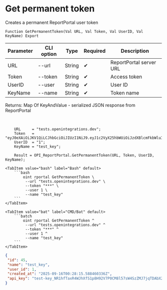 ﻿---
sidebar_position: 2
description: Get permanent token and other functions to work with ReportPortal in the Open Integration Package, a free open-source integration library for 1C:Enterprise 8, OneScript and CLI
keywords: [1C, 1С, 1С:Enterprise, 1С:Enterprise 8.3, API, Integration, Services, Exchange, OneScript, CLI, ReportPortal]
---


# Get permanent token
 Creates a permanent ReportPortal user token



`Function GetPermanentToken(Val URL, Val Token, Val UserID, Val KeyName) Export`

  | Parameter | CLI option | Type | Required | Description |
  |-|-|-|-|-|
  | URL | --url | String | &#x2714; | ReportPortal server URL |
  | Token | --token | String | &#x2714; | Access token |
  | UserID | --user | String | &#x2714; | User ID |
  | KeyName | --name | String | &#x2714; | Token name |

  
  Returns:  Map Of KeyAndValue - serialized JSON response from ReportPortal

<br/>




```bsl title="1C:Enterprise/OneScript code example"
    URL     = "tests.openintegrations.dev";
    Token   = "eyJ0eXAiOiJKV1QiLCJhbGciOiJIUzI1NiJ9.eyJ1c2VyX25hbWUiOiJzdXBlcmFkbWluIiwic2NvcGVzIjpbInVpIl0sImV4cCI6MTc1Nzk0OTAwNiwiaWF0IjoxNzU3ODYyNjA2LCJqdGkiOiIzOWY1OWNkMS00OG...";
    UserID  = "1";
    KeyName = "test_key";

    Result = OPI_ReportPortal.GetPermanentToken(URL, Token, UserID, KeyName);
```
 

 <Tabs>
  
    <TabItem value="bash" label="Bash" default>
        ```bash
            oint rportal GetPermanentToken \
             --url "tests.openintegrations.dev" \
             --token "***" \
             --user 1 \
             --name "test_key"
        ```
    </TabItem>
  
    <TabItem value="bat" label="CMD/Bat" default>
        ```batch
            oint rportal GetPermanentToken ^
             --url "tests.openintegrations.dev" ^
             --token "***" ^
             --user 1 ^
             --name "test_key"
        ```
    </TabItem>
</Tabs>


```json title="Result"
{
 "id": 45,
 "name": "test_key",
 "user_id": 1,
 "created_at": "2025-09-16T00:28:15.588460336Z",
 "api_key": "test-key_NR1hfTaxR4WJhXfS1p8H92V7P0CM8l57sW4SzZMJ7jqTDAbX2LK29WMujWyhgoei"
}
```
